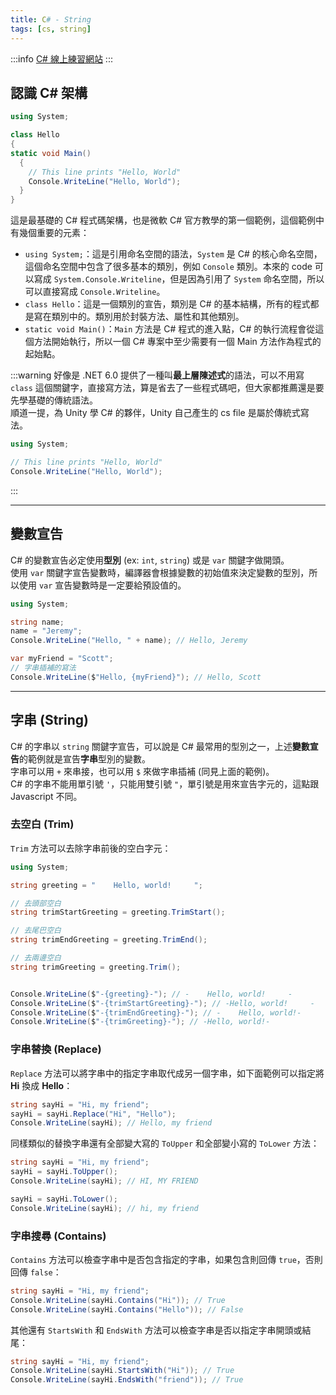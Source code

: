 ```yaml
---
title: C# - String
tags: [cs, string]
---
```



:::info
[C# 線上練習網站](https://dotnetfiddle.net/)
:::

## 認識 C# 架構
```csharp
using System;

class Hello
{
static void Main()
  {
    // This line prints "Hello, World" 
    Console.WriteLine("Hello, World");
  }
}
```
這是最基礎的 C# 程式碼架構，也是微軟 C# 官方教學的第一個範例，這個範例中有幾個重要的元素：
- `using System;`：這是引用命名空間的語法，`System` 是 C# 的核心命名空間，這個命名空間中包含了很多基本的類別，例如 `Console` 類別。本來的 code 可以寫成 `System.Console.Writeline`，但是因為引用了 `System` 命名空間，所以可以直接寫成 `Console.Writeline`。
- `class Hello`：這是一個類別的宣告，類別是 C# 的基本結構，所有的程式都是寫在類別中的。類別用於封裝方法、屬性和其他類別。
- `static void Main()`：`Main` 方法是 C# 程式的進入點，C# 的執行流程會從這個方法開始執行，所以一個 C# 專案中至少需要有一個 Main 方法作為程式的起始點。

:::warning
好像是 .NET 6.0 提供了一種叫**最上層陳述式**的語法，可以不用寫 `class` 這個關鍵字，直接寫方法，算是省去了一些程式碼吧，但大家都推薦還是要先學基礎的傳統語法。  
順道一提，為 Unity 學 C# 的夥伴，Unity 自己產生的 cs file 是屬於傳統式寫法。

```cs
using System;

// This line prints "Hello, World" 
Console.WriteLine("Hello, World");
```
:::

---

## 變數宣告
C# 的變數宣告必定使用**型別** (ex: `int`, `string`) 或是 `var` 關鍵字做開頭。  
使用 `var` 關鍵字宣告變數時，編譯器會根據變數的初始值來決定變數的型別，所以使用 `var` 宣告變數時是一定要給預設值的。  

```cs
using System;

string name;
name = "Jeremy";
Console.WriteLine("Hello, " + name); // Hello, Jeremy

var myFriend = "Scott";
// 字串插補的寫法
Console.WriteLine($"Hello, {myFriend}"); // Hello, Scott
```

---

## 字串 (String)
C# 的字串以 `string` 關鍵字宣告，可以說是 C# 最常用的型別之一，上述**變數宣告**的範例就是宣告**字串**型別的變數。  
字串可以用 `+` 來串接，也可以用 `$` 來做字串插補 (同見上面的範例)。  
C# 的字串不能用單引號 `'`，只能用雙引號 `"`，單引號是用來宣告字元的，這點跟 Javascript 不同。

### 去空白 (Trim)
`Trim` 方法可以去除字串前後的空白字元：

```cs
using System;

string greeting = "    Hello, world!     ";

// 去頭部空白
string trimStartGreeting = greeting.TrimStart();

// 去尾巴空白
string trimEndGreeting = greeting.TrimEnd();

// 去兩邊空白
string trimGreeting = greeting.Trim();


Console.WriteLine($"-{greeting}-"); // -    Hello, world!     -
Console.WriteLine($"-{trimStartGreeting}-"); // -Hello, world!     -
Console.WriteLine($"-{trimEndGreeting}-"); // -    Hello, world!-
Console.WriteLine($"-{trimGreeting}-"); // -Hello, world!-
```

### 字串替換 (Replace)
`Replace` 方法可以將字串中的指定字串取代成另一個字串，如下面範例可以指定將 **Hi** 換成 **Hello**：

```cs
string sayHi = "Hi, my friend";
sayHi = sayHi.Replace("Hi", "Hello");
Console.WriteLine(sayHi); // Hello, my friend
```

同樣類似的替換字串還有全部變大寫的 `ToUpper` 和全部變小寫的 `ToLower` 方法：

```cs
string sayHi = "Hi, my friend";
sayHi = sayHi.ToUpper();
Console.WriteLine(sayHi); // HI, MY FRIEND

sayHi = sayHi.ToLower();
Console.WriteLine(sayHi); // hi, my friend
```

### 字串搜尋 (Contains)
`Contains` 方法可以檢查字串中是否包含指定的字串，如果包含則回傳 `true`，否則回傳 `false`：

```cs
string sayHi = "Hi, my friend";
Console.WriteLine(sayHi.Contains("Hi")); // True
Console.WriteLine(sayHi.Contains("Hello")); // False
```

其他還有 `StartsWith` 和 `EndsWith` 方法可以檢查字串是否以指定字串開頭或結尾：

```cs
string sayHi = "Hi, my friend";
Console.WriteLine(sayHi.StartsWith("Hi")); // True
Console.WriteLine(sayHi.EndsWith("friend")); // True
```